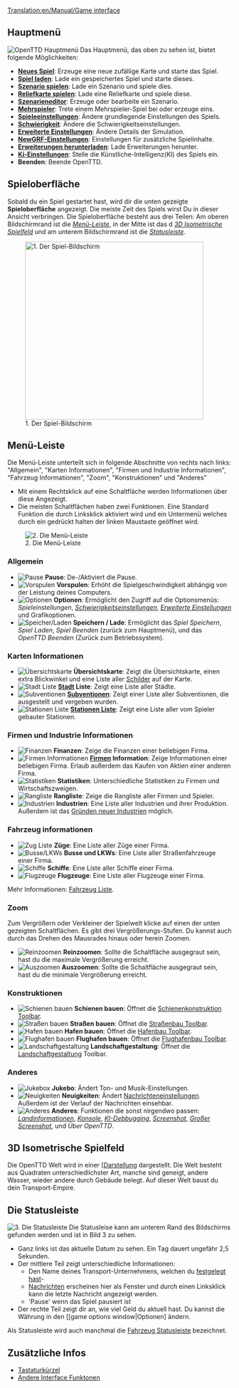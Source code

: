 [[Translation:en/Manual/Game interface]]
{{de/Übersetzung|en/Spieloberfläche|99}}

{{de/Manual/Inhaltsverzeichnis}}
==Hauptmenü==
[[File:de/Manual/Main menu new game.png|frame|center|OpenTTD Hauptmenü]]
Das Hauptmenü, das oben zu sehen ist, bietet folgende Möglichkeiten:
* '''[[en/Manual/New game|Neues Spiel]]''': Erzeuge eine neue zufällige Karte und starte das Spiel.
* '''[[en/Archive/Manual/Savegame|Spiel laden]]''': Lade ein gespeichertes Spiel und starte dieses.
* '''[[en/Archive/Manual/Scenario|Szenario spielen]]''': Lade ein Szenario und spiele dies.
* '''[[en/Manual/Heightmap|Reliefkarte spielen]]''': Lade eine Reliefkarte und spiele diese.
* '''[[en/Manual/Scenario editor|Szenarieneditor]]''': Erzeuge oder bearbeite ein Szenario.
* '''[[en/Manual/Multiplayer|Mehrspieler]]''': Trete einem Mehrspieler-Spiel bei oder erzeuge eins.
* '''[[en/Manual/Game options window|Spieleeinstellungen]]''': Ändere grundlegende Einstellungen des Spiels.
* '''[[en/Archive/Manual/Settings/Difficulty|Schwierigkeit]]''': Ändere die Schwierigkeitseinstellungen.
* '''[[en/Archive/Manual/Settings/Advanced Settings|Erweiterte Einstellungen]]''': Ändere Details der Simulation.
* '''[[en/Manual/NewGRF|NewGRF-Einstellungen]]''': Einstellungen für zusätzliche Spielinhalte.
* '''[[en/Manual/Online content|Erweiterungen herunterladen]]''': Lade Erweiterungen herunter.
* '''[[en/Manual/AI settings|Ki-Einstellungen]]''': Stelle die Künstliche-Intelligenz(KI) des Spiels ein.
* '''Beenden''': Beende OpenTTD.

==Spieloberfläche==
Sobald du ein Spiel gestartet hast, wird dir die unten gezeigte '''Spieloberfläche''' angezeigt. Die meiste Zeit des Spiels wirst Du in dieser Ansicht verbringen. Die Spieloberfläche besteht aus drei Teilen: Am oberen Bildschirmrand ist die ''[[#menu-leiste|Menü-Leiste]]'', in der Mitte ist das d ''[[#3d-isometrische-spielfeld|3D Isometrische  Spielfeld]]'' und am unterem Bildschirmrand ist die ''[[#die-statusleiste|Statusleiste]]''.

[[File:en/Manual/Interface.png|thumb|none|400px|1. Der Spiel-Bildschirm]]

==Menü-Leiste==
Die Menü-Leiste unterteilt sich in folgende Abschnitte von rechts nach links: "Allgemein", "Karten Informationen", "Firmen und Industrie Informationen", "Fahrzeug Informationen", "Zoom", "Konstruktionen" und "Anderes"
* Mit einem Rechtsklick auf eine Schaltfläche werden Informationen über diese Angezeigt.  
* Die meisten Schaltflächen haben zwei Funktionen. Eine Standard Funktion die durch Linksklick aktiviert wird und ein Untermenü welches durch ein gedrückt halten der linken Maustaste geöffnet wird.

[[File:en/Manual html 2bcbc8d0.png|none|frame|2. Die Menü-Leiste]]

===Allgemein===
*[[File:en/Manual/Manual html m7fd3f2df.png|Pause]] '''Pause''': De-/Aktiviert die Pause.
*[[File:en/Manual/Manual html m56d46b8f.png|Vorspulen]] '''Vorspulen''': Erhöht die Spielgeschwindigkeit abhängig von der Leistung deines Computers.
*[[File:en/Manual/Manual html md7ebe52.png|Optionen]] '''Optionen''': Ermöglicht den Zugriff auf die Optionsmenüs: ''Spieleinstellungen'', ''[[en/Archive/Manual/Settings/Difficulty|Schwierigkeits]]einstellungen'', ''[[en/Archive/Manual/Settings/Advanced Settings|Erweiterte Einstellungen]]'' und Grafikoptionen.
*[[File:en/Manual/Manual html m3ad9dba5.png|Speicher/Laden]] '''Speichern / Lade''': Ermöglicht das ''Spiel Speichern'', ''Spiel Laden'', ''Spiel Beenden'' (zurück zum Hauptmenü), und das ''OpenTTD Beenden'' (Zurück zum Betriebssystem).

===Karten Informationen===
*[[File:en/Manual/Manual html m6cb2b7aa.png|Übersichtskarte]] '''Übersichtskarte''': Zeigt die Übersichtskarte, einen extra Blickwinkel und eine Liste aller [[en/Archive/Manual/Signs|Schilder]] auf der Karte.
*[[File:en/Manual/Manual html m58c015ad.png|Stadt Liste]] '''[[de/Manual/Stadt|Stadt]] Liste''': Zeigt eine Liste aller Städte.
*[[File:en/Manual/Manual html 54594ccb.png|Subventionen]] '''[[en/Manual/Subsidy|Subventionen]]''': Zeigt einer Liste aller Subventionen, die ausgestellt und vergeben wurden.
*[[File:en/Manual/Manual html m791b53c3.png|Stationen Liste]] '''[[en/Manual/Station list|Stationen Liste]]''': Zeigt eine Liste aller vom Spieler gebauter Stationen.

===Firmen und Industrie Informationen===
*[[File:en/Manual/Manual html 63e6566d.png|Finanzen]] '''Finanzen''': Zeige die Finanzen einer beliebigen Firma.
*[[File:en/Manual/Manual html 12e20f5b.png|Firmen Informationen]] '''[[en/Manual/Transport company|Firmen]] Information''': Zeige Informationen einer beliebigen Firma. Erlaub außerdem das Kaufen von Aktien einer anderen Firma.
*[[File:en/Manual/Manual html 36354981.png|Statistiken]] '''Statistiken''': Unterschiedliche Statistiken zu Firmen und Wirtschaftszweigen.
*[[File:en/Manual/Manual html 2a553acb.png|Rangliste]] '''Rangliste''': Zeige die Rangliste aller Firmen und Spieler.
*[[File:en/Manual/Manual html m4d6ba21e.png|Industrien]] '''Industrien''': Eine Liste aller Industrien und ihrer Produktion. Außerdem ist das [[en/Manual/Industries#funding-new-industries|Gründen neuer Industrien]] möglich.

===Fahrzeug informationen===
*[[File:en/Manual/Manual html m16a497ce.png|Zug Liste]] '''Züge''': Eine Liste aller Züge einer Firma.
*[[File:en/Manual/Manual html m3518e48c.png|Busse/LKWs]] '''Busse und LKWs''': Eine Liste aller Straßenfahrzeuge einer Firma.
*[[File:en/Manual/Manual html 53123a33.png|Schiffe]] '''Schiffe''': Eine Liste aller Schiffe einer Firma.
*[[File:en/Manual/Manual html 442702e6.png|Flugzeuge]] '''Flugzeuge''': Eine Liste aller Flugzeuge einer Firma.

Mehr Informationen: [[en/Manual/Vehicle lists|Fahrzeug Liste]].

===Zoom===
Zum Vergrößern oder Verkleiner der Spielwelt klicke auf einen der unten gezeigten Schaltflächen. Es gibt drei Vergrößerungs-Stufen. Du kannst auch durch das Drehen des Mausrades hinaus oder herein Zoomen.
*[[File:en/Manual/Manual html 628b2aa3.png|Reinzoomen]] '''Reinzoomen''': Sollte die Schaltfläche ausgegraut sein, hast du die maximale Vergrößerung erreicht.
*[[File:en/Manual/Manual html m55168bcb.png|Auszoomen]] '''Auszoomen''': Sollte die Schaltfläche ausgegraut sein, hast du die minimale Vergrößerung erreicht.

===Konstruktionen===
*[[File:en/Manual/Manual html m772c5b23.png|Schienen bauen]] '''Schienen bauen''': Öffnet die [[de/Manual/Schienenkonstruktion|Schienenkonstruktion Toolbar]].
*[[File:en/Manual/Manual html ma6d6c8c.png|Straßen bauen]] '''Straßen bauen''': Öffnet die [[en/Manual/Roadway construction|Straßenbau Toolbar]].
*[[File:en/Manual/Manual html m2cc0c4cd.png|Hafen bauen]] '''Hafen bauen''': Öffnet die [[en/Manual/Waterway construction|Hafenbau Toolbar]].
*[[File:en/Manual/Manual html 1ae92703.png|Flughafen bauen]] '''Flughafen bauen''': Öffnet die [[en/Manual/Airport construction|Flughafenbau Toolbar]].
*[[File:en/Manual/Manual html m233f8633.png|Landschaftgestaltung]] '''Landschaftgestaltung''': Öffnet die [[en/Manual/Landscaping|Landschaftgestaltung]] Toolbar.

===Anderes===
*[[File:en/Manual/Manual html m6a2249c4.png|Jukebox]] '''Jukebo''': Ändert Ton- und Musik-Einstellungen.
*[[File:en/Manual/Manual html 2a55c3aa.png|Neuigkeiten]] '''Neuigkeiten''': Ändert  [[en/Archive/Manual/Settings/Message settings|Nachrichteneinstellungen]]. Außerdem ist der Verlauf der Nachrichten einsehbar.
*[[File:en/Manual/Manual html 51cda05b.png|Anderes]] '''Anderes''': Funktionen die sonst nirgendwo passen: ''[[en/Manual/Land area information|Landinformationen]]'', ''[[en/Manual/Console|Konsole]]'', ''[[en/AI Debug|KI-Debbugging]]'', ''[[en/Manual/Screenshot|Screenshot]]'', ''[[en/Manual/Screenshot|Großer Screenshot]]'', und ''Über OpenTTD''.

==3D Isometrische Spielfeld==
Die OpenTTD Welt wird in einer [[http://de.wikipedia.org/wiki/Isometrische_Darstellung|Isometrische Darstellung] dargestellt. Die Welt besteht aus Quadraten unterschiedlichster Art, manche sind geneigt, andere Wasser, wieder andere durch Gebäude belegt. Auf dieser Welt baust du dein Transport-Empire.

==Die Statusleiste==
[[File:en/Manual/Status-bar.png|none|frame|3. Die Statusleiste]]
Die Statusleise kann am unterem Rand des Bildschirms gefunden werden und ist in Bild 3 zu sehen.
*Ganz links ist das aktuelle Datum zu sehen. Ein Tag dauert ungefähr 2,5 Sekunden.
*Der mittlere Teil zeigt unterschiedliche Informationen:
**Den Name deines Transport-Unternehmens, welchen du [[en/Manual/Transport company|festgelegt hast]]-
**[[en/Archive/Manual/News messages|Nachrichten]] erscheinen hier als Fenster und durch einen Linksklick kann die letzte Nachricht angezeigt werden.
**'Pause' wenn das Spiel pausiert ist
*Der rechte Teil zeigt dir an, wie viel Geld du aktuell hast. Du kannst die Währung in den [[game options window|Optionen] ändern.

Als Statusleiste wird auch manchmal die [[en/Manual/Status bar|Fahrzeug Statusleiste]] bezeichnet.

==Zusätzliche Infos==
* [[en/Manual/Hotkeys|Tastaturkürzel]]
* [[en/Archive/Manual/Other Interface Features|Andere Interface Funktonen]]